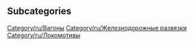 
== Subcategories ==
[[Category/ru/Вагоны]]
[[Category/ru/Железнодорожные развязки]]
[[Category/ru/Локомотивы]]
